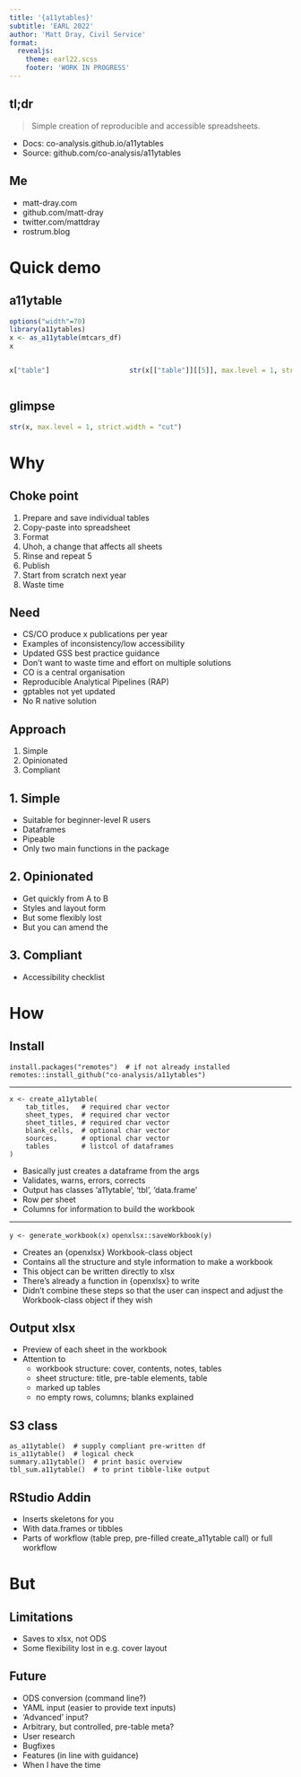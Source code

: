 ```yaml
---
title: '{a11ytables}'
subtitle: 'EARL 2022'
author: 'Matt Dray, Civil Service'
format:
  revealjs: 
    theme: earl22.scss
    footer: 'WORK IN PROGRESS'
---
```


## tl;dr

> Simple creation of reproducible and accessible spreadsheets.

* Docs: co-analysis.github.io/a11ytables
* Source: github.com/co-analysis/a11ytables


## Me

* matt-dray.com
* github.com/matt-dray
* twitter.com/mattdray
* rostrum.blog


# Quick demo

## a11ytable

```r
options("width"=70)
library(a11ytables)
x <- as_a11ytable(mtcars_df)
x
```


:::: {.columns}

::: {.column width="40%"}
```r
x["table"]
```
:::

::: {.column width="60%"}
```r
str(x[["table"]][[5]], max.level = 1, strict.width = "cut")
```
:::

::::


## glimpse

```r
str(x, max.level = 1, strict.width = "cut")
```

# Why

## Choke point

1. Prepare and save individual tables
3. Copy-paste into spreadsheet
4. Format
5. Uhoh, a change that affects all sheets
6. Rinse and repeat 5
7. Publish
8. Start from scratch next year
9. Waste time

## Need

* CS/CO produce x publications per year
* Examples of inconsistency/low accessibility
* Updated GSS best practice guidance
* Don't want to waste time and effort on multiple solutions
* CO is a central organisation
* Reproducible Analytical Pipelines (RAP)
* gptables not yet updated
* No R native solution

## Approach

1. Simple
2. Opinionated
3. Compliant

## 1. Simple

* Suitable for beginner-level R users
* Dataframes
* Pipeable
* Only two main functions in the package

## 2. Opinionated

* Get quickly from A to B
* Styles and layout form
* But some flexibly lost
* But you can amend the 

## 3. Compliant

* Accessibility checklist

# How

## Install

```
install.packages("remotes")  # if not already installed
remotes::install_github("co-analysis/a11ytables")
```

---

```
x <- create_a11ytable(
    tab_titles,   # required char vector
    sheet_types,  # required char vector
    sheet_titles, # required char vector
    blank_cells,  # optional char vector
    sources,      # optional char vector
    tables        # listcol of dataframes
)
```

* Basically just creates a dataframe from the args
* Validates, warns, errors, corrects
* Output has classes 'a11ytable', 'tbl', 'data.frame'
* Row per sheet
* Columns for information to build the workbook

---

`y <- generate_workbook(x)`
`openxlsx::saveWorkbook(y)`

* Creates an {openxlsx} Workbook-class object
* Contains all the structure and style information to make a workbook
* This object can be written directly to xlsx
* There's already a function in {openxlsx} to write
* Didn't combine these steps so that the user can inspect and adjust the Workbook-class object if they wish

## Output xlsx

* Preview of each sheet in the workbook
* Attention to 
  * workbook structure: cover, contents, notes, tables
  * sheet structure: title, pre-table elements, table
  * marked up tables
  * no empty rows, columns; blanks explained

## S3 class

```
as_a11ytable()  # supply compliant pre-written df
is_a11ytable()  # logical check
summary.a11ytable()  # print basic overview
tbl_sum.a11ytable()  # to print tibble-like output
```

## RStudio Addin

* Inserts skeletons for you
* With data.frames or tibbles
* Parts of workflow (table prep, pre-filled create_a11ytable call) or full workflow

# But

## Limitations

* Saves to xlsx, not ODS
* Some flexibility lost in e.g. cover layout

## Future

* ODS conversion (command line?)
* YAML input (easier to provide text inputs)
* 'Advanced' input?
* Arbitrary, but controlled, pre-table meta?
* User research
* Bugfixes
* Features (in line with guidance)
* When I have the time